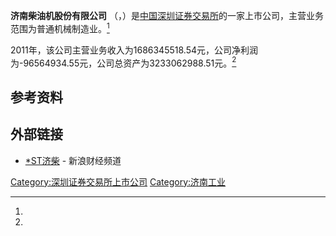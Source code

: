{{Infobox Company 
| company_name     = 济南柴油机股份有限公司
| company_name_en  = JINAN DIESEL ENGINE CO.,LTD.
| company_logo     =
| company_type     = 上市公司<br>A股简称：'''*ST济柴'''（{{szse|000617}}）
| company_slogan   = 
| foundation       = 
| location         = 
| key_people       = 
| industry         = 普通机械制造业
| products         =
| revenue          = -96564934.55元 （2011年）<ref name="ccer">CCER数据库 - 一般上市公司财务数据库</ref>
| operating_income =
| net_income       =1686345518.54元（2011年）<ref name="ccer"/>
| assets        = 3233062988.51元（2011年）<ref name="ccer"/>
| num_employees    = 
| parent           = 
| subsid           = 
| homepage         = 
| footnotes        = 
}}
'''济南柴油机股份有限公司''' （{{szse|000617}}，{{lang|en|JINAN DIESEL ENGINE CO.,LTD.}}）是[[中国|中国]][[深圳证券交易所|深圳证券交易所]]的一家上市公司，主营业务范围为普通机械制造业。<ref name="ccer"/>

2011年，该公司主营业务收入为1686345518.54元，公司净利润为-96564934.55元，公司总资产为3233062988.51元。<ref name="ccer"/>

==参考资料==
{{reflist}}

==外部链接==
*[http://finance.sina.com.cn/realstock/company/sz000617/nc.shtml *ST济柴] {{Wayback|url=http://finance.sina.com.cn/realstock/company/sz000617/nc.shtml |date=20200919033706 }} - 新浪财经频道

[[Category:深圳证券交易所上市公司|Category:深圳证券交易所上市公司]]
[[Category:济南工业|Category:济南工业]]
{{中国公司小作品}}